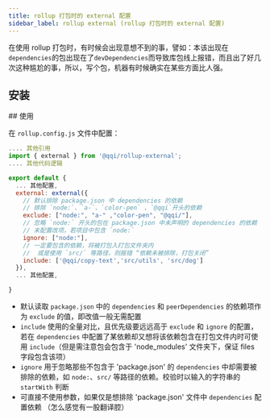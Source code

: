 ```yaml
---
title: rollup 打包时的 external 配置
sidebar_label: rollup external (rollup 打包时的 external 配置)
---
```


<PackageInfo packageName="@qqi/rollup-external" githubRepoName="qqi" />

在使用 rollup 打包时，有时候会出现意想不到的事，譬如：本该出现在 `dependencies`的包出现在了`devDependencies`而导致库包线上报错，而且出了好几次这种尴尬的事，所以，写个包，机器有时候确实在某些方面比人强。

## 安装

<InstallInfo name="@qqi/rollup-external" dev={true} />
## 使用

在 `rollup.config.js` 文件中配置：

```js
.... 其他引用
import { external } from '@qqi/rollup-external';
.... 其他代码逻辑

export default {
  ... 其他配置,
  external: external({
    // 默认排除 package.json 中 dependencies 的依赖
    // 排除 `node:`、`a-`、`color-pen` 、`@qqi`开头的依赖
    exclude: ["node:", "a-" ,"color-pen", "@qqi/"],
    // 忽略 `node:` 开头的包在 package.json 中未声明的 dependencies 的依赖
    // 未配置改项，若项目中包含 `node:`
    ignore: ["node:"],
    // 一定要包含的依赖，将被打包入打包文件夹内
    //  或是使用 `src/` 等路径，则报错 “依赖未被排除，打包关闭”
    include: ['@qqi/copy-text','src/utils', 'src/dog']
  }),
  ... 其他配置,

}

```

- 默认读取 `package.json` 中的 `dependencies` 和 `peerDependencies` 的依赖项作为 `exclude` 的值，即改值一般无需配置
- `include` 使用的全量对比，且优先级要远远高于 `exclude` 和 `ignore` 的配置，若在 `dependencies` 中配置了某依赖却又想将该依赖包含在打包文件内时可使用 `include`（但是需注意包会包含于 'node_modules' 文件夹下，保证 files 字段包含该项）
- `ignore` 用于忽略那些不包含于 'package.json' 的 `dependencies` 中却需要被排除的依赖，如 `node:`、`src/` 等路径的依赖。校验时以输入的字符串的 `startWith` 判断
- 可直接不使用参数，如果仅是想排除 'package.json' 文件中 `dependencies` 配置依赖 （怎么感觉有一股翻译腔）
